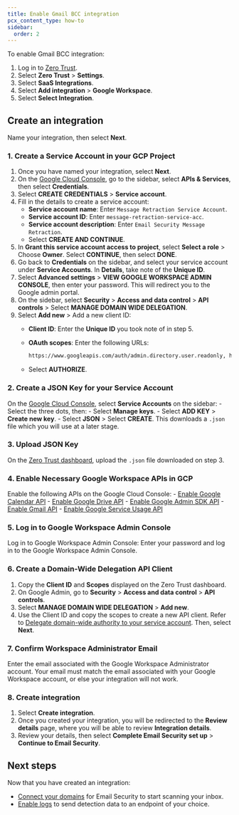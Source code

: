 ```yaml
---
title: Enable Gmail BCC integration
pcx_content_type: how-to
sidebar:
  order: 2
---
```


To enable Gmail BCC integration:

1. Log in to [Zero Trust](https://one.dash.cloudflare.com/).
2. Select **Zero Trust** > **Settings**.
3. Select **SaaS Integrations**.
4. Select **Add integration** > **Google Workspace**.
5. Select **Select Integration**.

## Create an integration

Name your integration, then select **Next**.

### 1. Create a Service Account in your GCP Project

1. Once you have named your integration, select **Next**.
2. On the [Google Cloud Console](https://console.cloud.google.com/welcome/new), go to the sidebar, select **APIs & Services**, then select **Credentials**.
3. Select **CREATE CREDENTIALS** > **Service account**.
4. Fill in the details to create a service account:
    - **Service account name**: Enter `Message Retraction Service Account`.
    - **Service account ID**: Enter `message-retraction-service-acc`.
    - **Service account description**: Enter `Email Security Message Retraction`.
    - Select **CREATE AND CONTINUE**.
5. In **Grant this service account access to project**, select **Select a role** > Choose **Owner**. Select **CONTINUE**, then select **DONE**.
6. Go back to **Credentials** on the sidebar, and select your service account under **Service Accounts**. In **Details**, take note of the **Unique ID**.
7. Select **Advanced settings** > **VIEW GOOGLE WORKSPACE ADMIN CONSOLE**, then enter your password. This will redirect you to the Google admin portal.
8. On the sidebar, select **Security** > **Access and data control** > **API controls** > Select **MANAGE DOMAIN WIDE DELEGATION**.
9. Select **Add new** > Add a new client ID:
    - **Client ID**: Enter the **Unique ID** you took note of in step 5.
    - **OAuth scopes**: Enter the following URLs:
    
        ```txt
        https://www.googleapis.com/auth/admin.directory.user.readonly, https://www.googleapis.com/auth/admin.directory.group.readonly, https://www.googleapis.com/auth/admin.directory.user.alias.readonly, https://www.googleapis.com/auth/gmail.labels, https://mail.google.com/
        ```
    - Select **AUTHORIZE**.

### 2. Create a JSON Key for your Service Account

On the [Google Cloud Console](https://console.cloud.google.com/welcome/new), select **Service Accounts** on the sidebar:
    - Select the three dots, then:
        - Select **Manage keys**.
        - Select **ADD KEY** > **Create new key**.
        - Select **JSON** > Select **CREATE**. This downloads a `.json` file which you will use at a later stage.

### 3. Upload JSON Key

On the [Zero Trust dashboard](https://one.dash.cloudflare.com/), upload the `.json` file downloaded on step 3.

### 4. Enable Necessary Google Workspace APIs in GCP

Enable the following APIs on the Google Cloud Console:
    - [Enable Google Calendar API](https://console.cloud.google.com/apis/library/calendar-json.googleapis.com?project=winter-surf-439414-h1)
    - [Enable Google Drive API](https://console.cloud.google.com/apis/library/drive.googleapis.com?project=winter-surf-439414-h1)
    - [Enable Google Admin SDK API](https://console.cloud.google.com/apis/library/admin.googleapis.com?project=winter-surf-439414-h1)
    - [Enable Gmail API](https://console.cloud.google.com/apis/library/gmail.googleapis.com?project=winter-surf-439414-h1)
    - [Enable Google Service Usage API](https://console.cloud.google.com/apis/library/serviceusage.googleapis.com?project=winter-surf-439414-h1)

### 5. Log in to Google Workspace Admin Console

Log in to Google Workspace Admin Console: Enter your password and log in to the Google Workspace Admin Console.

### 6. Create a Domain-Wide Delegation API Client

1. Copy the **Client ID** and **Scopes** displayed on the Zero Trust dashboard.
2. On Google Admin, go to **Security** > **Access and data control** > **API controls**.
3. Select **MANAGE DOMAIN WIDE DELEGATION** > **Add new**.
4. Use the Client ID and copy the scopes to create a new API client. Refer to [Delegate domain-wide authority to your service account](https://cloud.google.com/chronicle/docs/soar/marketplace-integrations/google-alert-center?_gl=1*skktsb*_ga*MTMxODg5NDExMy4xNzI5NjA1MzYy*_ga_WH2QY8WWF5*MTcyOTc3MDg2Ny40LjEuMTcyOTc3MDg5OC4yOS4wLjA.#delegate_domain-wide_authority_to_your_service_account). Then, select **Next**.

### 7. Confirm Workspace Administrator Email

Enter the email associated with the Google Workspace Administrator account. Your email must match the email associated with your Google Workspace account, or else your integration will not work.

### 8. Create integration

1. Select **Create integration**.
2. Once you created your integration, you will be redirected to the **Review details** page, where you will be able to review **Integration details**. 
3. Review your details, then select **Complete Email Security set up** > **Continue to Email Security**.

## Next steps

Now that you have created an integration:

- [Connect your domains](/cloudflare-one/email-security/setup/post-delivery-deployment/bcc-journaling/bcc-setup/gmail-bcc-setup/connect-domains/) for Email Security to start scanning your inbox.
- [Enable logs](/cloudflare-one/insights/logs/enable-logs/) to send detection data to an endpoint of your choice.
